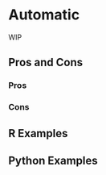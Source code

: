 # Automatic {#sec-relational-auto}

WIP

## Pros and Cons

### Pros

### Cons

## R Examples

## Python Examples

